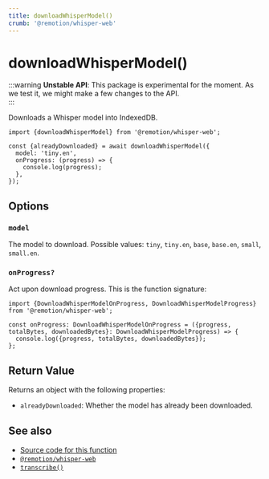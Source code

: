 ```yaml
---
title: downloadWhisperModel()
crumb: '@remotion/whisper-web'
---
```


# downloadWhisperModel()

:::warning
**Unstable API**: This package is experimental for the moment. As we test it, we might make a few changes to the API.  
:::

Downloads a Whisper model into IndexedDB.

```tsx twoslash title="app.ts"
import {downloadWhisperModel} from '@remotion/whisper-web';

const {alreadyDownloaded} = await downloadWhisperModel({
  model: 'tiny.en',
  onProgress: (progress) => {
    console.log(progress);
  },
});
```

## Options

### `model`

The model to download. Possible values: `tiny`, `tiny.en`, `base`, `base.en`, `small`, `small.en`.

### `onProgress?`

Act upon download progress. This is the function signature:

```tsx twoslash
import {DownloadWhisperModelOnProgress, DownloadWhisperModelProgress} from '@remotion/whisper-web';

const onProgress: DownloadWhisperModelOnProgress = ({progress, totalBytes, downloadedBytes}: DownloadWhisperModelProgress) => {
  console.log({progress, totalBytes, downloadedBytes});
};
```

## Return Value

Returns an object with the following properties:

- `alreadyDownloaded`: Whether the model has already been downloaded.

## See also

- [Source code for this function](https://github.com/remotion-dev/remotion/blob/main/packages/whisper-web/src/download-whisper-model.ts)
- [`@remotion/whisper-web`](/docs/whisper-web)
- [`transcribe()`](/docs/whisper-web/transcribe)
